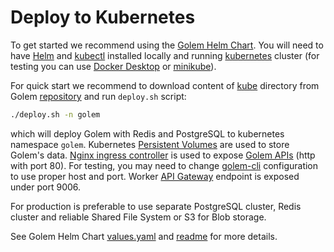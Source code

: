 # Deploy to Kubernetes

To get started we recommend using the [Golem Helm Chart](https://github.com/golemcloud/golem/blob/main/kube/golem-chart).
You will need to have [Helm](https://helm.sh/docs/intro/quickstart/) and [kubectl](https://kubernetes.io/docs/tasks/tools/) installed locally
and running [kubernetes](https://kubernetes.io/docs/concepts/overview/) cluster (for testing you can use [Docker Desktop](https://docs.docker.com/desktop/kubernetes/) or [minikube](https://minikube.sigs.k8s.io/docs/start)).

For quick start we recommend to download content of [kube](https://github.com/golemcloud/golem/blob/main/kube/) directory from Golem [repository](https://github.com/golemcloud/golem/tree/main) and run `deploy.sh` script:

```bash copy
./deploy.sh -n golem
```

which will deploy Golem with Redis and PostgreSQL to kubernetes namespace `golem`.
Kubernetes [Persistent Volumes](https://kubernetes.io/docs/concepts/storage/persistent-volumes/) are used to store Golem's data.
[Nginx ingress controller](https://github.com/kubernetes/ingress-nginx) is used to expose [Golem APIs](/rest-api/oss-rest-api) (http with port 80). For testing, you may need to change [golem-cli](/cli) configuration to use proper host and port.
Worker [API Gateway](/concepts/worker-gateway) endpoint is exposed under port 9006.

For production is preferable to use separate PostgreSQL cluster, Redis cluster and reliable Shared File System or S3 for Blob storage.

See Golem Helm Chart [values.yaml](https://github.com/golemcloud/golem/blob/main/kube/golem-chart/values.yaml) and [readme](https://github.com/golemcloud/golem/blob/main/kube/README.md) for more details.
